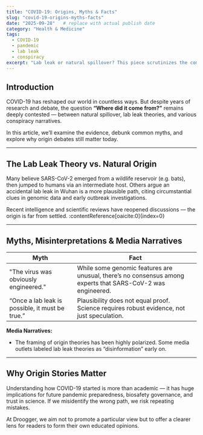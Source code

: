 ```yaml
---
title: "COVID-19: Origins, Myths & Facts"
slug: "covid-19-origins-myths-facts"
date: "2025-09-28"   # replace with actual publish date
category: "Health & Medicine"
tags:
  - COVID-19
  - pandemic
  - lab leak
  - conspiracy
excerpt: "Lab leak or natural spillover? This piece scrutinizes the competing theories, evidence, and enduring uncertainties behind COVID-19’s beginnings."
---
```


## Introduction

COVID-19 has reshaped our world in countless ways. But despite years of research and debate, the question **“Where did it come from?”** remains deeply contested — between natural spillover, lab leak theories, and various conspiracy narratives.

In this article, we’ll examine the evidence, debunk common myths, and explore why origin debates still matter today.

---

## The Lab Leak Theory vs. Natural Origin

Many believe SARS-CoV-2 emerged from a wildlife reservoir (e.g. bats), then jumped to humans via an intermediate host. Others argue an accidental lab leak in Wuhan is a more plausible path, citing circumstantial clues in genomic data and early outbreak investigations.  

Recent intelligence and scientific reviews have reopened discussions — the origin is far from settled. :contentReference[oaicite:0]{index=0}

---

## Myths, Misinterpretations & Media Narratives

| Myth |  Fact |
|---|---|
|"The virus was obviously engineered."| While some genomic features are unusual, there’s no consensus among experts that SARS-CoV-2 was engineered.| 
|“Once a lab leak is possible, it must be true.”  | Plausibility does not equal proof. Science requires robust evidence, not just speculation.


**Media Narratives:** 
- The framing of origin theories has been highly polarized. Some media outlets labeled lab leak theories as “disinformation” early on.

---

## Why Origin Stories Matter

Understanding how COVID-19 started is more than academic — it has huge implications for future pandemic preparedness, biosafety governance, and trust in science. If we misidentify the wrong path, we risk repeating mistakes.  

At Droogger, we aim not to promote a particular view but to offer a clearer lens for readers to form their own educated opinions.

